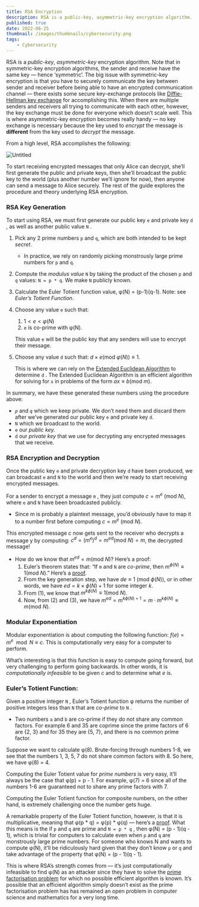 ```yaml
---
title: RSA Encryption
description: RSA is a public-key, asymmetric-key encryption algorithm. Note that in symmetric-key encryption algorithms, the sender and receive have the same key — hence ‘symmetric’.
published: true
date: 2022-06-25
thumbnail: /images/thumbnails/cybersecurity.png
tags:
    - Cybersecurity
---
```


RSA is a *public-key*, *asymmetric-key* encryption algorithm. Note that in symmetric-key encryption algorithms, the sender and receive have the same key — hence ‘symmetric’. The big issue with symmetric-key encryption is that you have to securely communicate the key between sender and receiver before being able to have an encrypted communication channel — there exists some secure key-exchange protocols like [Diffie-Hellman key exchange](https://en.wikipedia.org/wiki/Diffie%E2%80%93Hellman_key_exchange) for accomplishing this. When there are multiple senders and receivers all trying to communicate with each other, however, the key exchange must be done for everyone which doesn’t scale well. This is where asymmetric-key encryption becomes really handy — no key exchange is necessary because the key used to *encrypt* the message is **different** from the key used to *decrypt* the message.

From a high level, RSA accomplishes the following:

![Untitled](https://s3.us-west-2.amazonaws.com/secure.notion-static.com/fdc4f5c9-301f-44f4-8651-1ec2d4bef4b7/Untitled.png?X-Amz-Algorithm=AWS4-HMAC-SHA256&X-Amz-Content-Sha256=UNSIGNED-PAYLOAD&X-Amz-Credential=AKIAT73L2G45EIPT3X45%2F20220410%2Fus-west-2%2Fs3%2Faws4_request&X-Amz-Date=20220410T010650Z&X-Amz-Expires=86400&X-Amz-Signature=49975484e443e5e1cf668837426489ffffe0b09f531c2859d8f2073c945af04a&X-Amz-SignedHeaders=host&response-content-disposition=filename%20%3D%22Untitled.png%22&x-id=GetObject)

To start receiving encrypted messages that only Alice can decrypt, she’ll first generate the public and private keys, then she’ll broadcast the public key to the world (plus another number we’ll ignore for now), then anyone can send a message to Alice securely. The rest of the guide explores the procedure and theory underlying RSA encryption.

### RSA Key Generation

To start using RSA, we must first generate our public key `e` and private key `d` , as well as another public value `N` .

1. Pick any 2 prime numbers `p` and `q`, which are both intended to be kept *secret*.
    - In practice, we rely on randomly picking monstrously large prime numbers for `p` and `q`.
2. Compute the *modulus value* `N` by taking the product of the chosen `p` and `q` values: `N = p * q`. We make `N` publicly known.
3. Calculate the Euler Totient function value, φ(N) = (p-1)(q-1). Note: see *Euler’s Totient Function*.
4. Choose any value `e` such that: 
    1. $1 < e < φ(N)$
    2. `e` is co-prime with φ(N).
    
    This value `e` will be the public key that any senders will use to encrypt their message.
    

5. Choose any value `d` such that: $d\times e (\text{mod } φ(N)) \equiv 1$.
    
    This is where we can rely on the [Extended Euclidean Algorithm](https://en.wikipedia.org/wiki/Extended_Euclidean_algorithm) to determine `d` . The Extended Euclidean Algorithm is an efficient algorithm for solving for `x` in problems of the form $ax \equiv b (\text{mod } m)$.
    

In summary, we have these generated these numbers using the procedure above:

* *`p`* and *`q`* which we keep private. We don’t need them and discard them after we’ve generated our public key `e` and private key `d`.
* `N` which we broadcast to the world.
* `e` our *public key.*
* `d` our *private key* that we use for decrypting any encrypted messages that we receive.

### RSA Encryption and Decryption

Once the public key `e` and private decryption key `d` have been produced, we can broadcast `e` and `N` to the world and then we’re ready to start receiving encrypted messages.

For a sender to encrypt a message `m` , they just compute $c = m^e\text{ (mod } N)$, where `e` and `N` have been broadcasted publicly.

* Since m is probably a plaintext message, you’d obviously have to map it to a number first before computing $c = m^e\text{ (mod } N)$.

This encrypted message $c$ now gets sent to the receiver who decrypts a message y by computing: $c^d = (m^e)^d = m^{ed} (\text{mod }N
) = m$, the decrypted message!

* How do we know that $m^{ed} = m (\text{mod }N)$? Here’s a proof:
    1. Euler’s theorem states that: “If `m` and `N` are *co-prime*, then $m^{\phi(N)} \equiv 1 (\text{mod } N)$.” Here’s a [proof](https://kconrad.math.uconn.edu/blurbs/ugradnumthy/eulerthm.pdf).
    2. From the key generation step, we have $de\equiv1 \text{ (mod }\phi(N))$, or in other words, we have $ed =k\times\phi(N) + 1$ for some integer $k$.
    3. From (1), we know that $m^{k\phi(N)} \equiv 1 (\text{mod }  N)$. 
    4. Now, from (2) and (3), we have $m^{ed} = m^{k \phi(N) + 1}=m\cdot m^{k \phi(N)} \equiv m (\text{mod } N)$.

### Modular Exponentiation

Modular exponentiation is about computing the following function: $f(e)=m^e\mod N \equiv c$. This is computationally very easy for a computer to perform.

What’s interesting is that this function is easy to compute going forward, but very challenging to perform going backwards. In other words, it is *computationally infeasible* to be given $c$ and to determine what $e$ is.

### Euler’s Totient Function:

Given a positive integer `N` , Euler’s Totient function φ returns the number of positive integers less than `N` that are *co-prime* to `N` . 

* Two numbers `a` and `b` are co-prime if they do not share any common factors. For example 6 and 35 are coprime since the prime factors of 6 are {2, 3} and for 35 they are {5, 7}, and there is no common prime factor.

Suppose we want to calculate φ(8). Brute-forcing through numbers 1-8, we see that the numbers 1, 3, 5, 7 do not share common factors with 8. So here, we have φ(8) = 4.

Computing the Euler Totient value for *prime numbers* is very easy, it’ll always be the case that φ(p) = p - 1. For example, φ(7) = 6 since all of the numbers 1-6 are guaranteed not to share any prime factors with 7.

Computing the Euler Totient function for composite numbers, on the other hand, is extremely challenging once the number gets huge.

A remarkable property of the Euler Totient function, however, is that it is multiplicative, meaning that φ(p * q) = φ(p) * φ(q) — here’s a [proof](https://math.stackexchange.com/questions/192452/whats-the-proof-that-the-euler-totient-function-is-multiplicative). What this means is the if `p` and `q` are prime and `N = p * q` , then φ(N) = (p - 1)(q - 1), which is trivial for computers to calculate even when `p` and `q` are monstrously large prime numbers. For someone who knows N and wants to compute φ(N), it’ll be ridiculously hard given that they don’t know `p` or `q` and take advantage of the property that φ(N) = (p - 1)(q - 1). 

This is where RSA’s strength comes from — it’s just computationally infeasible to find φ(N) as an attacker since they have to solve the [prime factorisation problem](https://en.wikipedia.org/wiki/Integer_factorization) for which no possible efficient algorithm is known. It’s possible that an efficient algorithm simply doesn’t exist as the prime factorisation problem has has remained an open problem in computer science and mathematics for a very long time.

